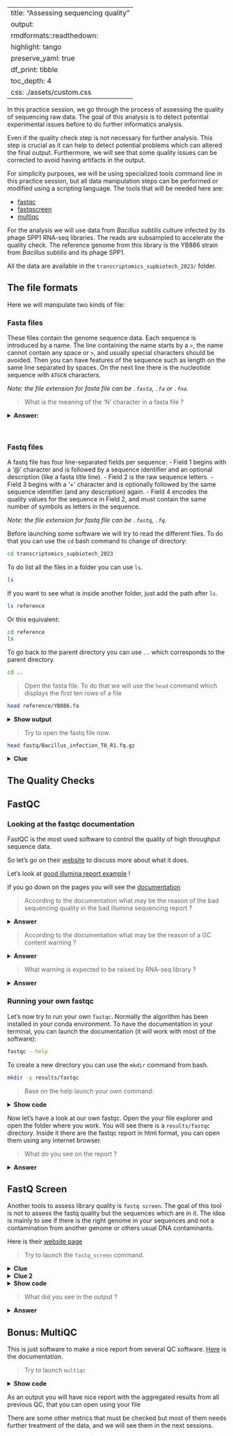 
---
title: "Assessing sequencing quality"
output: 
    rmdformats::readthedown: 
        highlight: tango
        preserve_yaml: true
        df_print: tibble
        toc_depth: 4
        css: ./assets/custom.css
---

In this practice session, we go through the process of assessing the quality of 
sequencing raw data. The goal of this analysis is to detect potential 
experimental issues before to do further informatics analysis.

Even if the quality check step is not necessary for further analysis. This step 
is crucial as it can help to detect potential problems which can altered the 
final output. Furthermore, we will see that some quality issues can be corrected
to avoid having artifacts in the output.

For simplicity purposes, we will be using specialized tools command line in this
practice session, but all data manipulation steps can be performed or modified
using a scripting language. The tools that will be needed here are:

* [fastqc](https://www.bioinformatics.babraham.ac.uk/projects/fastqc/)
* [fastqscreen](https://www.bioinformatics.babraham.ac.uk/projects/fastq_screen/)
* [multiqc](https://multiqc.info/)

For the analysis we will use data from *Bacillus subtilis* culture infected by 
its phage SPP1 RNA-seq libraries. The reads are subsampled to accelerate the 
quality check. The reference genome from this library is the YB886 strain from
*Bacillus subtilis* and its phage SPP1.

All the data are available in the `transcriptomics_supbiotech_2023/` folder.

## The file formats

Here we will manipulate two kinds of file:

### Fasta files
These files contain the genome sequence data. Each sequence is introduced by a 
name. The line containing the name starts by a `>`, the name cannot contain any
space or `>`, and usually special characters should be avoided. Then you can 
have features of the sequence such as length on the same line separated by 
spaces. On the next line there is the nucleotide sequence with `ATGCN` 
characters.

*Note: the file extension for fasta file can be `.fasta`, `.fa` or `.fna`.*

> What is the meaning of the 'N' character in a fasta file ?

<details><summary>**Answer:**</summary>
<p>
The N character in a fasta file is for an undetermined base. Usually, they are 
used once there is an assembly issues and a sequence is unknown between two 
known sequences. To inform other users that they are a missing sequences 'N' 
characters are added in the genome sequence.
</p>
</details>
<br>

### Fastq files 
A fastq file has four line-separated fields per sequence:
- Field 1 begins with a '@' character and is followed by a sequence identifier 
and an optional description (like a fasta title line).
- Field 2 is the raw sequence letters.
- Field 3 begins with a '+' character and is optionally followed by the same 
sequence identifier (and any description) again.
- Field 4 encodes the quality values for the sequence in Field 2, and must 
contain the same number of symbols as letters in the sequence.

*Note: the file extension for fastq file can be `.fastq`, `.fq`.*

Before launching some software we will try to read the different files. To do 
that you can use the `cd` bash command to change of directory:


```sh
cd transcriptomics_supbiotech_2023
```

To do list all the files in a folder you can use `ls`.

```sh
ls
```

If you want to see what is inside another folder, just add the path after `ls`.

```sh
ls reference
```

Or this equivalent:

```sh
cd reference
ls
```

To go back to the parent directory you can use `..` which corresponds to the 
parent directory.

```sh
cd ..
```

> Open the fasta file. To do that we will use the `head` command which
displays the first ten rows of a file

```sh
head reference/YB886.fa
```

<details><summary>**Show output**</summary>
<p>
```
>manual_scaffold_1 
GTGCTTCTCTCAAAGCGACTACTTAATAGTAACATTTTTAGTTAACTAGGTCAATACTTT
TTTGAAAAAGTTTTTACTAGTCATAATGGTCATGCTTGTGTCTTTAAAAAGACAACAGAA
ATGATTATACCATAATTTTTATGACTGTAAAGGGTTATGACACAAAAAAGCGCAGCTATT
TCAGCTGCGCTTTTTTTCACACTTCTTCTTGTTCTTCTTCATTCTCATCTTCTTCGTTTT
TCTCAACTAAAGCTACTGTAGCAACATGCTCTTCTTCTGCCATTCTGATGAGACGCACAC
CTTGAGTGACACGTCCGGTGATGGAGATATCATTGATGTCCATTCTGATGAGTACGCCGC
TAGCTGTAATAATCATTAGATCCTCTTCACCTTTAGTAGCTTTCACTGCTACTAGTTGGC
CGTTGTTCTCGGTGATTTTCGCTGTTTTGAGTCCTTTTCCGCCCCGGCTTTGGGTTCTGT
ACTCTTCAGCAGGAGTTCGTTTTCCGTACCCTTTTTCAGTTACGATAAGGACGTGTGATT
```
</p>
</details>  

> Try to open the fastq file now.

```sh
head fastq/Bacillus_infection_T0_R1.fq.gz
```

<details><summary>**Clue**</summary>
<p>
It won't work as the file is compressed.

To see the uncompressed lines you can use the `zcat` command and pipe `|` it into the `head`:

```sh
zcat fastq/Bacillus_infection_T0_R1.fq.gz | head 
```

```
@NS500446:543:HNM5TBGX7:1:11101:11655:1062 1:N:0:ATCACG
TTATGNTAGCAACAACATCATCTGCTANTTCTANTATTGATGANACCCTTA
+
AAAAA#EEEEEEEEEEEEEEAAEAEEE#EEAEE#EEAEEEEEA#EEE6E/E
@NS500446:543:HNM5TBGX7:1:11101:26029:1063 1:N:0:ATCACG
ACTGGNCGGAGCTATCCTTGTAGTATCNGCTGCNGATGGCCCANTGCCACA
+
AAAAA#EEEEEEEEEEEEEEEEEEEEE#AEEEA#EAEEEEEE<#AEEEEE/
@NS500446:543:HNM5TBGX7:1:11101:13459:1063 1:N:0:ATCACG
CTGGTNTGGGTGAACTTCACCTTGATANCATTGNTGACCGTATNAAACGCG
```

You can see now the file organization with the four fields per sequences. The 
reason the fastq file are compressed is they have usually millions of reads. To 
save space the files are usually compressed.

To compressed, uncompressed files you can use `gzip`, `gunzip` respectively.
</p>
</details>


## The Quality Checks

## FastQC

### Looking at the fastqc documentation

FastQC is the most used software to control the quality of high throughput
sequence data.

So let's go on their 
[website](https://www.bioinformatics.babraham.ac.uk/projects/fastqc/) to discuss
more about what it does.

Let's look at [good illumina report example](https://www.bioinformatics.babraham.ac.uk/projects/fastqc/good_sequence_short_fastqc.html) !

If you go down on the pages you will see the 
[documentation](https://www.bioinformatics.babraham.ac.uk/projects/fastqc/Help/)

> According to the documentation what may be the reason of the bad sequencing 
quality in the bad illumina sequencing report ?

<details><summary>**Answer**</summary>
<p>
The most common reason for warnings and failures in this module is a general
degradation of quality over the duration of long runs. In general sequencing
chemistry degrades with increasing read length and for long runs you may find
that the general quality of the run falls to a level where a warning or error is
triggered.

If the quality of the library falls to a low level then the most common remedy
is to perform quality trimming where reads are truncated based on their average
quality. For most libraries where this type of degradation has occurred you will
often be simultaneously running into the issue of adapter read-through so a
combined adapter and quality trimming step is often employed. 
</p>
</details>

> According to the documentation what may be the reason of a GC content 
warning ?

<details><summary>**Answer**</summary>
<p>
Warnings in this module usually indicate a problem with the library. Sharp peaks
on an otherwise smooth distribution are normally the result of a specific 
contaminant (adapter dimers for example), which may well be picked up by the 
overrepresented sequences module. Broader peaks may represent contamination with 
a different species. 
</p>
</details>

> What warning is expected to be raised by RNA-seq library ?

<details><summary>**Answer**</summary>
<p>
In RNA-Seq libraries sequences from different transcripts will be present at 
wildly different levels in the starting population. In order to be able to 
observe lowly expressed transcripts it is therefore common to greatly 
over-sequence high expressed transcripts, and this will potentially create large
set of duplicates. This will result in high overall duplication in this test, 
and will often produce peaks in the higher duplication bins. This duplication 
will come from physically connected regions, and an examination of the 
distribution of duplicates in a specific genomic region will allow the 
distinction between over-sequencing and general technical duplication, but these 
distinctions are not possible from raw fastq files. 
</p>
</details>

### Running your own fastqc

Let's now try to run your own `fastqc`. Normally the algorithm has been 
installed in your conda environment. To have the documentation in your terminal,
you can launch the documentation (it will work with most of the software):

```sh
fastqc --help
```

To create a new directory you can use the `mkdir` command from bash.

```sh
mkdir -p results/fastqc
```

> Base on the help launch your own command:

<details><summary>**Show code**</summary>
<p>
```sh
fastqc --outdir results/fastqc fastq/Bacillus_infection_T0_R1.fq.gz 
fastqc --outdir results/fastqc fastq/Bacillus_infection_T0_R2.fq.gz  
fastqc --outdir results/fastqc fastq/Bacillus_infection_T10_R1.fq.gz fastq/Bacillus_infection_T10_R2.fq.gz
```
</p>
</details>

Now let's have a look at our own fastqc. Open the your file explorer and open 
the folder where you work. You will see there is a `results/fastqc` directory. 
Inside it there are the fastqc report in html format, you can open them using 
any internet browser.

> What do you see on the report ?

<details><summary>**Answer**</summary>
<p>
- Longer forward reads (51bp) than reverse reads (35bp).
- No issue of sequence quality
- We have an expected biased fragmentation, especially strong in reverse reads
which is expected in RNAseq.
- Weird distributions in Reverse GC content with a scale stuff, adpaters
contaminations ?
- No N sequences and read length ok.
- Small duplication levels whic is expected for RNA-seq.
- No Adapters content.
- Small overepresented GGGGGGGGGGGG reads in reverse librairies which is due to
 not enough DNA output.
</p>
</details>

## FastQ Screen

Another tools to assess library quality is `fastq screen`. The goal of this tool
is not to assess the fastq quality but the sequences which are in it. The idea 
is mainly to see if there is the right genome in your sequences and not a 
contamination from another genome or others usual DNA contaminants.

Here is their 
[website page](https://www.bioinformatics.babraham.ac.uk/projects/fastq_screen/) 

> Try to launch the `fastq_screen` command.

<details><summary>**Clue**</summary>
<p>
```sh
fastq_screen --help
```
</p>
</details>

<details><summary>**Clue 2**</summary>
<p>
You will need to give the fasta genome indexed. To give them they are config 
file availabe at `reference/fastq_screen.conf`. 
</p>
</details>

<details><summary>**Show code**</summary>
<p>
```sh
mkdir -p results/fastqscreen
fastq_screen --outdir results/fastq_screen --conf reference/fastq_screen.conf --force fastq/Bacillus_infection_T0_R1.fq.gz fastq/Bacillus_infection_T0_R2.fq.gz fastq/Bacillus_infection_T10_R1.fq.gz fastq/Bacillus_infection_T10_R2.fq.gz 
```

As for the fastqc report, you can open the fastq-screen report using your file
explorer directly.

</p>
</details>

> What did you see in the output ?

<details><summary>**Answer**</summary>
<p>
You saw that the fastqscreen is telling you that he just used 100,000 reads. 
Indead to reduce the computational time it's just do the alignment of a subset 
of reads. 

Then you can see that there are no contamination from adapters, phiX, vectors or
*Escherichia coli*. You can also see that the phage concentration
increases during the infection.

Finally, the reverse reads are not mapping well, the reason is that there are 
shorter with an adapter sequence at the beginning. We will see tomorrow that 
they actually map.
</p>
</details>

## Bonus: MultiQC

This is just software to make a nice report from several QC software. 
[Here](https://multiqc.info/) is the documentation.

> Try to launch `multiqc`

<details><summary>**Show code**</summary>
<p>
```sh
mkdir -p results/multiqc
multiqc --title 'Bacillus infection' --outdir results/multiqc --module fastqc --module fastq_screen fastq results/fastqc results/fastq_screen/
```
</p>
</details>

As an output you will have nice report with the aggregated results from all 
previous QC, that you can open using your file

There are some other metrics that must be checked but most of them needs further
treatment of the data, and we will see them in the next sessions.

